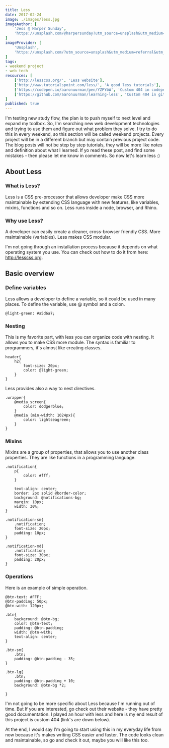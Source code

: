 ```yaml
---
title: Less
date: 2017-02-24
image: ./images/less.jpg
imageAuthor: [
	'Jess @ Harper Sunday',
	'https://unsplash.com/@harpersunday?utm_source=unsplash&utm_medium=referral&utm_content=creditCopyText'
]
imageProvider: [
	'Unsplash',
	'https://unsplash.com/?utm_source=unsplash&utm_medium=referral&utm_content=creditCopyText'
]
tags: 
- weekend project
- web tech
resources: [
	['http://lesscss.org/', 'Less website'],
	['http://www.tutorialspoint.com/less/', 'A good less tutorials'],
	['https://codepen.io/aaronuurman/pen/YZPYbW', 'Custom 404 in codepen'],
	['https://github.com/aaronuurman/learning-less', 'Custom 404 in github'],
]
published: true
---
```


I'm testing new study flow, the plan is to push myself to next level and expand
my toolbox. So, I'm searching new web development technologies and trying to use
them and figure out what problem they solve. I try to do this in every weekend,
so this section will be called weekend projects. Every project will be in a
different branch but may contain previous project code. The blog posts will not
be step by step tutorials, they will be more like notes and definition about
what I learned. If yo read these post, and find some mistakes - then please let
me know in comments. So now let's learn less :)

## About Less

### What is Less?

Less is a CSS pre-processor that allows developer make CSS more maintainable by
extending CSS language with new features, like variables, mixins, functions and
so on. Less runs inside a node, browser, and Rhino.

### Why use Less?

A developer can easily create a cleaner, cross-browser friendly CSS. More
maintainable (variables). Less makes CSS modular.

I'm not going through an installation process because it depends on what
operating system you use. You can check out how to do it from here:
http://lesscss.org.

## Basic overview

### Define variables

Less allows a developer to define a variable, so it could be used in many
places. To define the variable, use @ symbol and a colon.
```less
@light-green: #a5d6a7;
```

### Nesting

This is my favorite part, with less you can organize code with nesting. It
allows you to make CSS more module. The syntax is familiar to programmers, it's
almost like creating classes.
```less {numberLines: true}
header{
	h2{
		font-size: 20px;
		color: @light-green;
	}
}
```

Less provides also a way to nest directives.
```less {numberLines: true}
.wrapper{
	@media screen{
		color: dodgerblue;
	}
	@media (min-width: 1024px){
		color: lightseagreen;
	}
}
```

### Mixins

Mixins are a group of properties, that allows you to use another class
properties. They are like functions in a programming language.
```less {numberLines: true}
.notification{
	p{
		color: #fff;
	}

	text-align: center;
	border: 2px solid @border-color;
	background: @notifications-bg;
	margin: 10px;
	width: 30%;
}

.notification-sm{
	.notification;
	font-size: 20px;
	padding: 10px;
}

.notification-md{
	.notification;
	font-size: 30px;
	padding: 20px;
}
```

### Operations

Here is an example of simple operation.
```less {numberLines: true}
@btn-text: #FFF;
@btn-padding: 50px;
@btn-with: 120px;

.btn{
	background: @btn-bg;
	color: @btn-text;
	padding: @btn-padding;
	width: @btn-with;
	text-align: center;
}

.btn-sm{
	.btn;
	padding: @btn-padding - 35;
}

.btn-lg{
	.btn;
	padding: @btn-padding + 10;
	background: @btn-bg *2;

}
```

I'm not going to be more specific about Less because I'm running out of time.
But If you are interested, go check out their website - they have pretty good
documentation. I played an hour with less and here is my end result of this
project is custom 404 (link's are down below).

At the end, I would say I'm going to start using this in my everyday life from
now because it's makes writing CSS easier and faster. The code looks clean and
maintainable, so go and check it out, maybe you will like this too.
